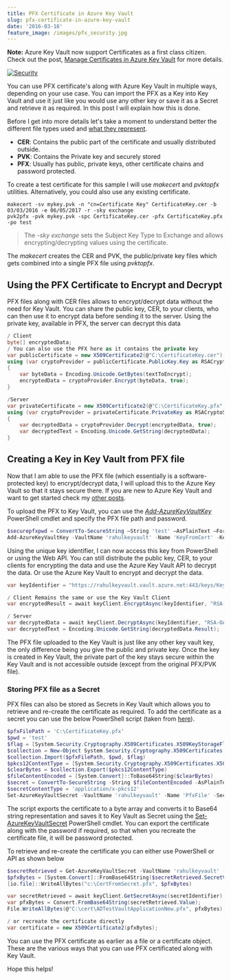 ```yaml
---
title: PFX Certificate in Azure Key Vault
slug: pfx-certificate-in-azure-key-vault
date: '2016-03-18'
feature_image: /images/pfx_security.jpg
---
```

**Note:** Azure Key Vault now support Certificates as a first class citizen. Check out the post, [Manage Certificates in Azure Key Vault](/blog/manage-certificates-in-azure-key-vault/) for more details.

[![Security](/images/pfx_security.jpg)](https://www.flickr.com/photos/111692634@N04/15855489588)

You can use PFX certificate's along with Azure Key Vault in multiple ways, depending on your use case. You can import the PFX as a Key into Key Vault and use it just like you would use any other key or save it as a Secret and retrieve it as required. In this post I will explain how this is done.

Before I get into more details let's take a moment to understand better the different file types used and [what they represent](http://stackoverflow.com/questions/2292495/what-is-the-difference-between-a-cer-pvk-and-pfx-file).

-   **CER**: Contains the public part of the certificate and usually distributed outside.
-   **PVK**: Contains the Private key and securely stored
-   **PFX**: Usually has public, private keys, other certificate chains and password protected.

To create a test certificate for this sample I will use _makecert_ and _pvktopfx_ utilities. Alternatively, you could also use any existing certificate.

```text
makecert -sv mykey.pvk -n "cn=Certificate Key" CertificateKey.cer -b 03/03/2016 -e 06/05/2017 -r -sky exchange
pvk2pfx -pvk mykey.pvk -spc CertificateKey.cer -pfx CertificateKey.pfx -po test

```

> The _\-sky exchange_ sets the Subject Key Type to Exchange and allows encrypting/decrypting values using the certificate.

The _makecert_ creates the CER and PVK, the public/private key files which gets combined into a single PFX file using _pvktopfx_.

## Using the PFX Certificate to Encrypt and Decrypt

PFX files along with CER files allows to encrypt/decrypt data without the need for Key Vault. You can share the public key, CER, to your clients, who can then use it to encrypt data before sending it to the server. Using the private key, available in PFX, the server can decrypt this data

```csharp
/ Client
byte[] encryptedData;
/ You can also use the PFX here as it contains the private key
var publicCertificate = new X509Certificate2(@"C:\CertificateKey.cer");
using (var cryptoProvider = publicCertificate.PublicKey.Key as RSACryptoServiceProvider)
{
    var byteData = Encoding.Unicode.GetBytes(textToEncrypt);
    encryptedData = cryptoProvider.Encrypt(byteData, true);
}

/Server
var privateCertificate = new X509Certificate2(@"C:\CertificateKey.pfx", "test");
using (var cryptoProvider = privateCertificate.PrivateKey as RSACryptoServiceProvider)
{
    var decryptedData = cryptoProvider.Decrypt(encryptedData, true);
    var decryptedText = Encoding.Unicode.GetString(decryptedData);
}


```

## Creating a Key in Key Vault from PFX file

Now that I am able to use the PFX file (which essentially is a software-protected key) to encrypt/decrypt data, I will upload this to the Azure Key Vault so that it stays secure there. If you are new to Azure Key Vault and want to get started check my [other posts](/tag/azure-key-vault/).

To upload the PFX to Key Vault, you can use the _[Add-AzureKeyVaultKey](https://msdn.microsoft.com/en-us/library/dn868048.aspx)_ PowerShell cmdlet and specify the PFX file path and password.

```powershell
$securepfxpwd = ConvertTo-SecureString –String 'test' –AsPlainText –Force
Add-AzureKeyVaultKey -VaultName 'rahulkeyvault' -Name 'KeyFromCert' -KeyFilePath 'c:\CertificateKey.pfx' -KeyFilePassword $securepfxpwd

```

Using the unique key identifier, I can now access this key from PowerShell or using the Web API. You can still distribute the public key, CER, to your clients for encrypting the data and use the Azure Key Vault API to decrypt the data. Or use the Azure Key Vault to encrypt and decrypt the data.

```csharp
var keyIdentifier = "https://rahulkeyvault.vault.azure.net:443/keys/KeyFromCert/";

/ Client Remains the same or use the Key Vault Client
var encryptedResult = await keyClient.EncryptAsync(keyIdentifier, "RSA-OAEP", byteData);

/ Server
var decryptedData = await keyClient.DecryptAsync(keyIdentifier, "RSA-OAEP", certED);
var decryptedText = Encoding.Unicode.GetString(decryptedData.Result);

```

The PFX file uploaded to the Key Vault is just like any other key vault key, the only difference being you give the public and private key. Once the key is created in Key Vault, the private part of the key stays secure within the Key Vault and is not accessible outside (except from the original PFX/PVK file).

### Storing PFX file as a Secret

PFX files can also be stored as Secrets in Key Vault which allows you to retrieve and re-create the certificate as required. To add the certificate as a secret you can use the below PowerShell script (taken from [here](http://stackoverflow.com/questions/33728213/how-to-store-pfx-certificate-in-azure-key-vault)).

```powershell
$pfxFilePath = 'C:\CertificateKey.pfx'
$pwd = 'test'
$flag = [System.Security.Cryptography.X509Certificates.X509KeyStorageFlags]::Exportable
$collection = New-Object System.Security.Cryptography.X509Certificates.X509Certificate2Collection
$collection.Import($pfxFilePath, $pwd, $flag)
$pkcs12ContentType = [System.Security.Cryptography.X509Certificates.X509ContentType]::Pkcs12
$clearBytes = $collection.Export($pkcs12ContentType)
$fileContentEncoded = [System.Convert]::ToBase64String($clearBytes)
$secret = ConvertTo-SecureString -String $fileContentEncoded -AsPlainText –Force
$secretContentType = 'application/x-pkcs12'
Set-AzureKeyVaultSecret -VaultName 'rahulkeyvault' -Name 'PfxFile' -SecretValue $Secret -ContentType $secretContentType

```

The script exports the certificate to a byte array and converts it to Base64 string representation and saves it to Key Vault as Secret using the [Set-AzureKeyVaultSecret](https://msdn.microsoft.com/en-us/library/dn868050.aspx) PowerShell cmdlet. You can export the certificate along with the password if required, so that when you recreate the certificate file, it will be password protected.

To retrieve and re-create the certificate you can either use PowerShell or API as shown below

```powershell
$secretRetrieved = Get-AzureKeyVaultSecret -VaultName 'rahulkeyvault' -Name 'PfxFile'
$pfxBytes = [System.Convert]::FromBase64String($secretRetrieved.SecretValueText)
[io.file]::WriteAllBytes("c:\CertFromSecret.pfx", $pfxBytes)

```
```csharp
var secretRetrieved = await keyClient.GetSecretAsync(secretIdentifier);
var pfxBytes = Convert.FromBase64String(secretRetrieved.Value);
File.WriteAllBytes(@"C:\cert\ADTestVaultApplicationNew.pfx", pfxBytes);

/ or recreate the certificate directly
var certificate = new X509Certificate2(pfxBytes);

```

You can use the PFX certificate as earlier as a file or a certificate object. These are the various ways that you can use PFX certificated along with Key Vault.

Hope this helps!
